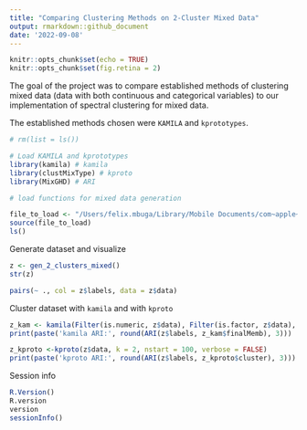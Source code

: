 ```yaml
---
title: "Comparing Clustering Methods on 2-Cluster Mixed Data"
output: rmarkdown::github_document
date: '2022-09-08'
---
```


```r
knitr::opts_chunk$set(echo = TRUE)
knitr::opts_chunk$set(fig.retina = 2)
```


The goal of the project was to compare established methods of clustering mixed data (data with both continuous and categorical variables) to our implementation of spectral clustering for mixed data.

The established methods chosen were `KAMILA` and `kprototypes`.

```r

# rm(list = ls())

# Load KAMILA and kprototypes
library(kamila) # kamila
library(clustMixType) # kproto
library(MixGHD) # ARI

# load functions for mixed data generation

file_to_load <- "/Users/felix.mbuga/Library/Mobile Documents/com~apple~CloudDocs/GitHub/projects/Clustering/functions_gen_2_clusters.R"
source(file_to_load)
ls()

```

Generate dataset and visualize

```r

z <- gen_2_clusters_mixed()
str(z)

pairs(~ ., col = z$labels, data = z$data)

```


Cluster dataset with `kamila` and with `kproto`

```r

z_kam <- kamila(Filter(is.numeric, z$data), Filter(is.factor, z$data), numClust = 2, numInit = 100)
print(paste('kamila ARI:', round(ARI(z$labels, z_kam$finalMemb), 3)))

z_kproto <-kproto(z$data, k = 2, nstart = 100, verbose = FALSE)
print(paste('kproto ARI:', round(ARI(z$labels, z_kproto$cluster), 3)))

```



Session info

```r

R.Version()
R.version
version
sessionInfo()

```
